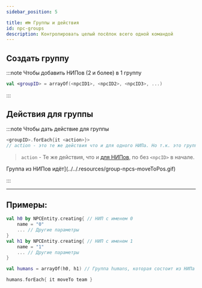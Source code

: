 ```yaml
---
sidebar_position: 5

title: 👪 Группы и действия
id: npc-groups
description: Контролировать целый посёлок всего одной командой
---
```


## Создать группу

:::note Чтобы добавить НИПов (2 и более) в 1 группу
```kts
val <groupID> = arrayOf(<npcID1>, <npcID2>, <npcID3>, ...)
```
:::

## Действия для группы

:::note Чтобы дать действие для группы
```kts
<groupID>.forEach{it <action>}>
// action - это те же действия что и для одного НИПа. Но т.к. это группа, мы даёт это действие каждому НИПу, кто находится в этой группе
```
> `action` - Те же действия, что и [для НИПов](2-npc-actions), по без `<npcID>` в начале.

Группа из НИПов идёт](../../.resources/group-npcs-moveToPos.gif)

:::

---

## Примеры:
```kts
val h0 by NPCEntity.creating{ // НИП с именем 0
    name = "0"
    ... // Другие параметры
}
val h1 by NPCEntity.creating{ // НИП с именем 1
    name = "1"
    ... // Другие параметры
}

val humans = arrayOf(h0, h1) // Группа humans, которая состоит из НИПа с ID - h0 и h1

humans.forEach{ it moveTo team }
```
